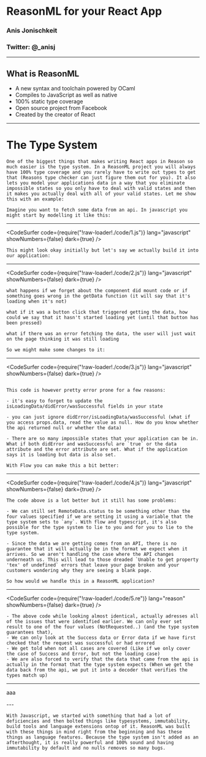 


# ReasonML for your React App

### Anis Jonischkeit
### Twitter: @_anisj
---

## What is ReasonML

<ul>
  <Appear>
    <li>A new syntax and toolchain powered by OCaml</li>
    <li>Compiles to JavaScript as well as native</li>
    <li>100% static type coverage</li>
    <li>Open source project from Facebook</li>
    <li>Created by the creator of React</li>
  </Appear>
</ul>

---

# The Type System

```notes
One of the biggest things that makes writing React apps in Reason so much easier is the type system. In a ReasonML project you will always have 100% type coverage and you rarely have to write out types to get that (Reasons type checker can just figure them out for you). It also lets you model your applications data in a way that you eliminate impossible states so you only have to deal with valid states and then it makes you actually deal with all of your valid states. Let me show this with an example:

Imagine you want to fetch some data from an api. In javascript you might start by modelling it like this:
```

---

<CodeSurfer
  code={require("!raw-loader!./code/1.js")}
  lang="javascript"
  showNumbers={false}
  dark={true}
/>

```notes
This might look okay initially but let's say we actually build it into our application:
```

---

<CodeSurfer
  code={require("!raw-loader!./code/2.js")}
  lang="javascript"
  showNumbers={false}
  dark={true}
/>

```notes
what happens if we forget about the component did mount code or if something goes wrong in the getData function (it will say that it's loading when it's not)

what if it was a button click that triggered getting the data, how could we say that it hasn't started loading yet (until that button has been pressed)

what if there was an error fetching the data, the user will just wait on the page thinking it was still loading

So we might make some changes to it:
```

---

<CodeSurfer
  code={require("!raw-loader!./code/3.js")}
  lang="javascript"
  showNumbers={false}
  dark={true}
/>

```notes

This code is however pretty error prone for a few reasons:

- it's easy to forget to update the isLoadingData/didError/wasSuccessful fields in your state

- you can just ignore didError/isLoadingData/wasSuccessful (what if you access props.data, read the value as null. How do you know whether the api returned null or whether the data)

- There are so many impossible states that your application can be in. What if both didError and wasSuccessful are `true` or the data attribute and the error attribute are set. What if the application says it is loading but data is also set.

With Flow you can make this a bit better:
```

---

<CodeSurfer
  code={require("!raw-loader!./code/4.js")}
  lang="javascript"
  showNumbers={false}
  dark={true}
/>

```notes
The code above is a lot better but it still has some problems:

- We can still set RemoteData.status to be something other than the four values specified if we are setting it using a variable that the type system sets to `any`. With flow and typescript, it's also possible for the type system to lie to you and for you to lie to the type system.

- Since the data we are getting comes from an API, there is no guarantee that it will actually be in the format we expect when it arrives. So we aren't handling the case where the API changes underneath us. This will lead to those dreaded `Unable to get property 'tex' of undefined` errors that leave your page broken and your customers wondering why they are seeing a blank page.

So how would we handle this in a ReasonML application?

```

---

<CodeSurfer
  code={require("!raw-loader!./code/5.re")}
  lang="reason"
  showNumbers={false}
  dark={true}
/>

```notes
- The above code while looking almost identical, actually adresses all of the issues that were identified earlier. We can only ever set result to one of the four values (NotRequested..) (and the type system guarantees that),
- We can only look at the Success data or Error data if we have first checked that the request was successful or had errored
- We get told when not all cases are covered (Like if we only cover the case of Success and Error, but not the loading case)
- We are also forced to verify that the data that came from the api is actually in the format that the type system expects (When we get the data back from the api, we put it into a decoder that verifies the types match up)
```







---

<p>aaa</p>
---

```notes
With Javascript, we started with something that had a lot of deficiencies and then bolted things like typesystems, immutability, build tools and language extensions ontop of it. ReasonML was built with these things in mind right from the beginning and has these things as language features. Because the type system isn't added as an afterthought, it is really powerful and 100% sound and having immutability by default and no nulls removes so many bugs.
```